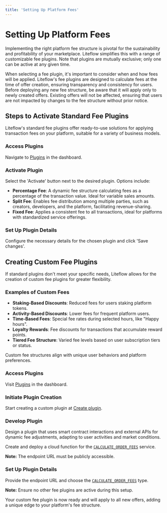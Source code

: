 ```yaml
---
title: 'Setting Up Platform Fees'
---
```



# Setting Up Platform Fees

Implementing the right platform fee structure is pivotal for the sustainability and profitability of your marketplace. Liteflow simplifies this with a range of customizable fee plugins. Note that plugins are mutually exclusive; only one can be active at any given time.

<Callout>
  When selecting a fee plugin, it's important to consider when and how fees will
  be applied. Liteflow's fee plugins are designed to calculate fees at the time
  of offer creation, ensuring transparency and consistency for users.
</Callout>

<Callout>
  Before deploying any new fee structure, be aware that it will apply only to
  newly created offers. Existing offers will not be affected, ensuring that
  users are not impacted by changes to the fee structure without prior notice.
</Callout>

## Steps to Activate Standard Fee Plugins

Liteflow's standard fee plugins offer ready-to-use solutions for applying transaction fees on your platform, suitable for a variety of business models.

<Steps>

### Access Plugins

Navigate to [Plugins](https://dashboard.liteflow.com/settings/plugins) in the dashboard.

### Activate Plugin

Select the 'Activate' button next to the desired plugin. Options include:

- **Percentage Fee**: A dynamic fee structure calculating fees as a percentage of the transaction value. Ideal for variable sales amounts.
- **Split Fee**: Enables fee distribution among multiple parties, such as creators, developers, and the platform, facilitating revenue-sharing.
- **Fixed Fee**: Applies a consistent fee to all transactions, ideal for platforms with standardized service offerings.

### Set Up Plugin Details

Configure the necessary details for the chosen plugin and click 'Save changes'.

</Steps>

## Creating Custom Fee Plugins

If standard plugins don't meet your specific needs, Liteflow allows for the creation of custom fee plugins for greater flexibility.

### Examples of Custom Fees

- **Staking-Based Discounts**: Reduced fees for users staking platform tokens.
- **Activity-Based Discounts**: Lower fees for frequent platform users.
- **Time-Based Fees**: Special fee rates during selected hours, like "Happy hours".
- **Loyalty Rewards**: Fee discounts for transactions that accumulate reward points.
- **Tiered Fee Structure**: Varied fee levels based on user subscription tiers or status.

Custom fee structures align with unique user behaviors and platform preferences.

<Steps>

### Access Plugins

Visit [Plugins](https://dashboard.liteflow.com/settings/plugins) in the dashboard.

### Initiate Plugin Creation

Start creating a custom plugin at [Create plugin](https://dashboard.liteflow.com/developer/plugins/create).

### Develop Plugin

Design a plugin that uses smart contract interactions and external APIs for dynamic fee adjustments, adapting to user activities and market conditions.

Create and deploy a cloud function for the [`CALCULATE_ORDER_FEES`](/tools/service/CALCULATE_ORDER_FEES) service.

**Note:** The endpoint URL must be publicly accessible.

### Set Up Plugin Details

Provide the endpoint URL and choose the [`CALCULATE_ORDER_FEES`](/tools/service/CALCULATE_ORDER_FEES) type.

**Note:** Ensure no other fee plugins are active during this setup.

</Steps>

Your custom fee plugin is now ready and will apply to all new offers, adding a unique edge to your platform's fee structure.
